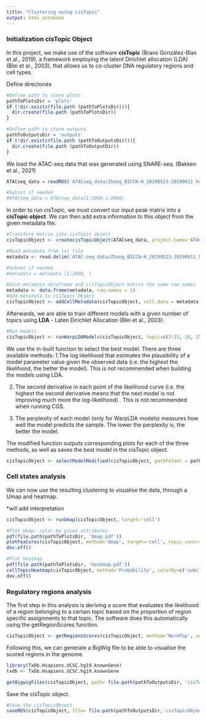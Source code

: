 ```yaml
---
title: "Clustering using cisTopic"
output: html_notebook
---
```


### Initialization cisTopic Object

In this project, we make use of the software **cisTopic** (Bravo González-Blas et al., 2019), a framework employing the latent Dirichlet allocation (LDA) (Blei et al., 2003), that allows us to co-cluster DNA regulatory regions and cell types. 

Define directories
```r
#Define path to store plots
pathToPlotsDir = 'plots'
if (!dir.exists(file.path (pathToPlotsDir))){
  dir.create(file.path (pathToPlotsDir))
}

#Define path to store outputs
pathToOutputsDir = 'outputs'
if (!dir.exists(file.path (pathToOutputsDir))){
  dir.create(file.path (pathToOutputDir))
}
```
We load the ATAC-seq data that was generated using SNARE-seq. (Bakken et al., 2021)
```r
ATACseq_data = readRDS('ATACseq_data/Zhang_BICCN-H_20190523-20190611_huMOp_Final_AC_Peaks.RDS')

#Subset if needed
#ATACseq_data = ATACseq_data[1:2000,1:2000]

```

In order to run cisTopic, we must convert our input peak matrix into a **cisTopic object**. We can then add extra information to this object from the given metadata file. 
```r
#Transform matrix into cisTopic object
cisTopicObject <- createcisTopicObject(ATACseq_data, project.name='ATACseq_clustering')

#Read metadata from txt file 
metadata <- read.delim('ATAC-seq_data/Zhang_BICCN-H_20190523-20190611_huMOp_Final_Sample_Metadata.txt')

#Subset if needed
#metadata = metadata [1:2000, ]

#Give metadata dataframe and cisTopicObject matrix the same row names
metadata <- data.frame(metadata, row.names = 1)
#Add metadata to cisTopic Object
cisTopicObject <- addCellMetadata(cisTopicObject, cell.data = metadata)
```
Afterwards, we are able to train different models with a given number of topics using **LDA** - Laten Dirichlet Allocation (Blei et al., 2003).
```r
#Run models
cisTopicObject <- runWarpLDAModels(cisTopicObject, topic=c(2:15, 20, 25, 35, 40, 45, 50), seed=123, nCores=1, addModels=FALSE)
```
We use the in-built function to select the best model. There are three available methods:
1.The log likelihood that estimates the plausibility of a model parameter value given the observed data (i.e. the highest the likelihood, the better the model). This is not recommended when building the models using LDA. 

2. The second derivative in each point of the likelihood curve (i.e. the highest the second derivative means that the next model is not improving much more the log-likelihood) . This is not recommended when running CGS. 

3. The perplexity of each model (only for WarpLDA models) measures how well the model predicts the sample. The lower the perplexity is, the better the model.

The modified function outputs corresponding plots for each of the three methods, as well as saves the best model in the cisTopic object.
```r
cisTopicObject <- selectModelModified(cisTopicObject, pathFolder = pathToPlotsDir, type='derivative')
```

### Cell states analysis

We can now use the resulting clustering to visualise the data, through a Umap and heatmap. 


*will add interpretation
```r
cisTopicObject <- runUmap(cisTopicObject, target='cell')

#Plot Umap; color by given attributes
pdf(file.path(pathToPlotsDir, 'Umap.pdf'))
plotFeatures(cisTopicObject, method='Umap', target='cell', topic_contr=NULL, colorBy=c('subclass', 'level1'))
dev.off()

#Plot heatmap 
pdf(file.path(pathToPlotsDir, 'heatmap.pdf'))
cellTopicHeatmap(cisTopicObject, method='Probability', colorBy=c('subclass'))
dev.off()
```
### Regulatory regions analysis
The first step in this analysis is deriving a score that evaluates the likelihood of a region belonging to a certain topic based on the proportion of region specific assignments to that topic. The software does this automatically using the getRegionScores function. 
```r
cisTopicObject <- getRegionsScores(cisTopicObject, method='NormTop', scale=TRUE)
```
Following this, we can generate a BigWig file to be able to visualise the scored regions in the genome.
```r
library(TxDb.Hsapiens.UCSC.hg19.knownGene)
txdb <- TxDb.Hsapiens.UCSC.hg19.knownGene

getBigwigFiles(cisTopicObject, path= file.path(pathToOutputsDir, 'cisTopicBigWig'), seqlengths=seqlengths(txdb))
```

Save the cisTopic object.
```r
#Save the cisTopicObject
saveRDS(cisTopicObject, file= file.path(pathToOutputsDir,'cisTopicObject.Rds'))
```

